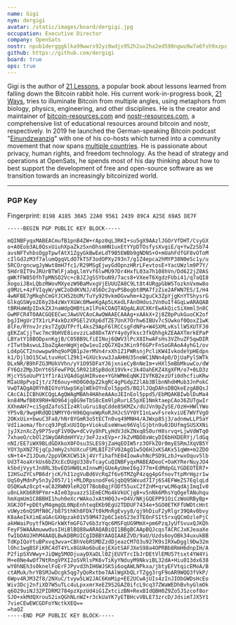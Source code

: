 ```yaml
---
name: Gigi
nym: dergigi
avatar: /static/images/board/dergigi.jpg
occupation: Executive Director
company: OpenSats
nostr: npub1dergggklka99wwrs92yz8wdjs952h2ux2ha2ed598ngwu9w7a6fsh9xzpc
github: https://github.com/dergigi
board: true
ops: true
---
```


Gigi is the author of [21 Lessons](https://21lessons.com/), a popular book about
lessons learned from falling down the Bitcoin rabbit hole. His current
work-in-progress book, [21 Ways](https://21-ways.com/), tries to illuminate
Bitcoin from multiple angles, using metaphors from biology, physics,
engineering, and other disciplines. He is the creator and maintainer
of [bitcoin-resources.com](https://bitcoin-resources.com/) and
[nostr-resources.com](https://nostr-resources.com/), a comprehensive list of
educational resources around bitcoin and nostr, respectively. In 2019 he
launched the German-speaking Bitcoin podcast
\"[Einundzwanzig](https://einundzwanzig.space/)\" with one of his co-hosts which
turned into a community movement that now spans [multiple
countries](https://twentyone.world/). He is passionate about privacy, human
rights, and freedom technology. As the head of strategy and operations at
OpenSats, he spends most of his day thinking about how to best support the
development of free and open-source software as we transition towards an
increasingly bitcoinized world.

---

### PGP Key

Fingerprint: `8198 A185 30A5 22A0 9561 2439 89C4 A25E 69A5 DE7F`

```
-----BEGIN PGP PUBLIC KEY BLOCK-----

mQINBFyqxMABEACmufB1pnB4ZW+rApz0qL3RKI+su5gX9AAzlJGOrVfDHT/CsyGX
o+A0Eob3AL0QsxUiuhXpaZkzSxnOhsmHN1uxEtYYpDTOsfysXvgiE/q+YwZzSb74
avsNFTvhbsOgpTpwfAtX1ZgyGkBwEeLdT9B5EWBb9gNDNS+O+mUahFdfGF8vOToM
cIlGdJzM3f7alumQgqVLdO7kTSF3odOPXy293n7/g1Z4epca2hMYP38N0eSc1y/u
5RCOrgncwgJyWwt8mH7fc1/R29MSgEjwyGdOpnzHRrLFevtosE+YacUWzlm9P7Y/
5Hdr8IT9vJRUrBTWlFjabgLlmYvf6lwMU97Dr4HxfL03a7h108hVn/Dd622jZ0AS
gWKfFW85OfhTpMNSO2Vc+cBJZJgSSYbuN9/7acs8+VXeeT6XgdzFUbi41/q7aQI8
XogoiJBxLQbzRWovMXyezW9BaMvxgVjEUUUZA0C9Lt8t4URgpGbWSTozknVxmw8o
g9MzL+4zFVIqyW/yWC2oDdKVNJ/4S6Dc2qvPSBogbt8MA7fzZie2AFWN7ES/I/H4
4wNFBE7gMkqhCmGYJCH52bUM/TuYy929vkmOGvwhm+k2guCk3ZpYjgKnYTShysrG
GlkqGSWyo2E6y2b4zWxYXGWc8MweKgAp5LKedLFAnOHdusJVn0uIf4GqLwARAQAB
tBRHaWdpIDxkZXJnaWdpQHBtLm1lPokCOAQTAQgALAUCXKrEwAkQicSiXmml3n8C
GwMFCR4TOAACGQEECwcJAwUVCAoCAwQWAAECAAAg+xAAkX+2j8Z0pPukGuoCK2of
bgJIHgUr2TX1rLP4xkDzXPGEl2VXp6dTZE7UnX7Orhw6IBUv7c5Uwkof0QoxZ1wK
8lFe/RYnvJrzksTZgQUTPrfL4ksZ9ApF6lRCCsgFdNPa+W4SXMLvKsllW5XUTFJ0
gEKZaCjjTwc7mc9bHVE8iovzzLa88DxTAYY4ydyFksc3fkQhhgkZEAAXTmrkEPaP
LBYatY18BODpxnKgjB/C05BB9LfiEINuj6QWV3lPcX8IhwAFsHs3VZhuZF5qwDIR
rITwtbAswuLIbaZqAenWgHjeQw1euIzQG7XQx3Kin9f6GPrFnSoGRAoA4yhG1/ov
Ld4pGCT2nowwpw9hq9oPQB1pJerMVn4rxXh1Z1PWRsnjPcliKW4IvkodeYpHEdpn
k1/DjlbO15CwLtuvHoClZ9kI+GXUckvw3JaAHHU35neWC1NNn4p0/DjUaPylSWTk
DLxNR/B9hFZG3MUkVVhn/yY1O95DFaYJ6jxnieCyBnNeIm+vHXl5mBbMkuwCo/dW
FY6QzZMpJDnYt6SFewFPQL5R9218SpBdoX19Vk+c3k4OahEKZ4XgXFM/o7+0LD3z
MjcY5SoUuPY1Yf1rAiVQAdGgUHIRvee+YGhWMmEqNKJIVfKB2ezUfi0dhcfiuKRw
MIaU8pPvpIjt/z7E6ouy+HO0G0dpZ2kgRC4gPGdpZ2lAb3BlbnNhdHMub3JnPokC
VwQTAQgAQRYhBIGYoYUwpSKglWEkOYnEol5ppd5/BQJlJQqDAhsDBQkeEzgABQsJ
CAcCAiICBhUKCQgLAgQWAgMBAh4HAheAAAoJEInEol5ppd5/EbMQAKBIwblDuMa4
kn84MwfB0X9RH+NO964jq8G9eTbS8cEm9lpRurLE5pXE1NmktaepCAo36ZUTgwIr
XXhmAH7+ci5gdZafoSIIz4RluGrui8qCdde85KMZx/dUJVn9pZySE/OzH+HWlYWo
YP5vB/9wgHRdQD1NMYY0rH96QqneWpRoRJHJcSVY0YI1nLwvFsrekviUE7WVfVgO
2OKxUix+bwuC3Fa8/hNr8YGmR3o5tECTn0vq49MNH4/AJWxp8Sj3/adnmwLLP5aY
VdIiaoma/fbrcq9JPgExUUIOp+ViokuEseWnwo96VqlGjbtn9u0JDUfmgSUSXXNi
jyJXznXcZy9P75vqF1V0Qw+dCvVy8hPLyHdVJdkZNxq8S0urH8srvq+LjwVdWTq0
7xhaeO/cbOl2SWyOARdmHYVz/3eFJzxEVp+rJkZvMBD8xWcyDI6bHXDERYj/ldGq
nNI/EE7iWX9BLdGDXkoX0FOsu3SLES9jZaHqEOIW5rz3OFkZOr0myESRmJXqVB5Y
YOY3pXNZ7EjqCpJmHy2shUXcuFSMLBIF2FV02AgQ1w5Q6HJxKSAKx51qWm+m2ZDO
sN+t4+Z1JDum/2ppVOKXCWS1kj4VrfihafhE04IowAvhNcPSD9LzbJ+wxOquv5lb
Ud3T4oaXrkUs6bZXcEcDUgU338vTcayCuQINBFyqxMABEADeoC+OaKYRerNuyJO4
k5bdjVyytJn8RL3bvEQSHW8LmInnwMjGUeAyUmeI6gJ77m+EdMdpGLYGDEOTER7+
I2HSuZYCsPB6drjcK/hI1zgVuBd6VcRqZf6v6TMZgP4zqg4pGfnovTtpMrHgzr1w
UqS0yMdnPy5n3y2057/1j+MLDRpsnodFeGjqbQ95Wxud7I7j6S4EFWeZS7EqlqLd
OSQKwAz8cpt+aC82RWN9leR2QT7BobBqjFODf55uxC2fZnM+qrwLM6qdAjImqIv0
u8nLkKb6R9PYmr+AIe03puazzS1EmECMo4kVkUCjgB+v5nNk6MhsYqOgeTANuhqu
hmXqmUm1C8BBHI1huh0eXcrWAkoJxAtH0QJv+O4V/NKjGQEPP91OiCzWoURByBp+
XGKJOf+pDEtyM4gmgQL0NpEnhteqEKb9EgU2TDDUF7434e+5GO0ETKFfUWDtcHnt
vUWyz6nQSMfN0C/b87SthKh8FDk7t0kMnRgEvyy8/qj9hDiuF2yRlgr39QAv0bvy
K8aAeIkXimEaGAcGXHpzak01V59M472p6C1ebS23e3TEOnFSIt5rxqQCmOzlePjC
akHWaiPoytfkDHGrkWXfmGFG7v6b3zYqc6MSFqUG9MmX+pm6PzqJyUfSvuxQJKQh
FeyF5WAAAmuwwdusIHiBlBQ88wARAQABiQI1BBgBCAApBQJcqsTACRCJxKJeaaXe
fwIbDAUJHhM4AAQLBwkDBRUICgIDBBYAAQIAAEZVD/9aU/Uzds6oyOBk34uxukBB
TdKpIQoYtuBPxvq3wva+CBhVebRSMDZzdDjeazCM7O3u927K9sIRXwDggl9Dw32m
lOhc1wgBSFiKRC4dT4YLx8GUAo6buEejEXotSAFJXeS98a4OPRBb8RmH6dnpIH/A
P2fipSXVWwy+JiQWg5MODjuayDXaDLl0ZjEUVTrcIbJrDEtVlEMU57tsxt4YW4Yi
M+e8Ne4wOf7NtRngVPXI2oSVRlsPK6vTiKyYNduyM9NkviBL32dA+Hiu013dx638
wY0hNEh3s0knelFoErFJPyvd3hIH6WJSK5i6oqAWLNPkxa/jbtyEFVtqicEMoA/B
ctAMuk/hrYBSMJwDcgk5qg7yQoRxtbe7AAlWgXbQLrTZgg3rgF9oAR9WQQ3fVkP/
6Wpv4RJM3Zf8/2NXuC/tvyw5LW2JAC6KmMip+EE2UCwAjUIs4zInJIObGWDsHcEo
Wiv3Dcj2nfiXD7W5uTLc4uLpxxmrXeEZ9S2GAZ0ifcL9cq37ZWaWEDhBvhyGlmOk
q6O29uiNJ32PIDRM2784pzXpzUd4iG1ZxtcizBN+RexBIdQBH0Z9Zo5JSzcof8or
SJO+xkMdQXrou52ixQGhNLnWZ+r3ckUaYK7yETBHcvVBLE73zrcD/JdsimTJX5Y1
7vieCEwEWCGDFoYNctkXEQ==
=haQZ
-----END PGP PUBLIC KEY BLOCK-----
```
